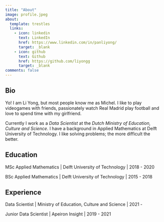 ```yaml
---
title: "About"
image: profile.jpeg
about:
  template: trestles
  links:
    - icon: linkedin
      text: LinkedIn
      href: https://www.linkedin.com/in/panliyong/
      target: _blank
    - icon: github
      text: Github
      href: https://github.com/liyongg
      target: _blank
comments: false
---
```


## Bio

Yo!
I am Li Yong, but most people know me as Michel.
I like to play videogames with friends, passionately watch Real Madrid play football and love to spend time with my girlfriend.

Currently I work as a *Data Scientist* at the *Dutch Ministry of Education, Culture and Science*.
I have a background in Applied Mathematics at Delft University of Technology.
I like solving problems; the more difficult the better.

## Education

MSc Applied Mathematics \| Delft University of Technology \| 2018 - 2020

BSc Applied Mathematics \| Delft University of Technology \| 2015 - 2018

## Experience

Data Scientist \| Ministry of Education, Culture and Science \| 2021 -

Junior Data Scientist \| Apeiron Insight \| 2019 - 2021
